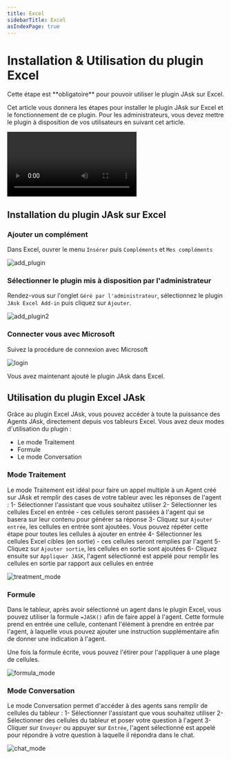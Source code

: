 ```yaml
---
title: Excel
sidebarTitle: Excel
asIndexPage: true
---
```




# Installation & Utilisation du plugin Excel

<Callout type="warning">
Cette étape est **obligatoire** pour pouvoir utiliser le plugin JAsk sur Excel.
</Callout>

Cet article vous donnera les étapes pour installer le plugin JAsk sur Excel et le fonctionnement de ce plugin. Pour les administrateurs, vous devez mettre le plugin à disposition de vos utilisateurs en suivant cet article.

![excel](@public/excel/plugin_excel.mp4)

## Installation du plugin JAsk sur Excel

<Steps>

### Ajouter un complément

Dans Excel, ouvrer le menu `Insérer` puis `Compléments` et `Mes compléments`

![add_plugin](@public/excel/add_plugin.png)

### Sélectionner le plugin mis à disposition par l'administrateur

Rendez-vous sur l'onglet `Géré par l'administrateur`, sélectionnez le plugin `JAsk Excel Add-in` puis cliquez sur `Ajouter`.

![add_plugin2](@public/excel/add_plugin2.png)

### Connecter vous avec Microsoft
Suivez la procédure de connexion avec Microsoft

![login](@public/excel/login.png)

</Steps>

Vous avez maintenant ajouté le plugin JAsk dans Excel.

## Utilisation du plugin Excel JAsk

Grâce au plugin Excel JAsk, vous pouvez accéder à toute la puissance des Agents JAsk, directement depuis vos tableurs Excel.
Vous avez deux modes d'utilisation du plugin : 
- Le mode Traitement
- Formule
- Le mode Conversation

### Mode Traitement

Le mode Traitement est idéal pour faire un appel multiple à un Agent créé sur JAsk et remplir des cases de votre tableur avec les réponses de l'agent : 
1- Sélectionner l'assistant que vous souhaitez utiliser
2- Sélectionner les cellules Excel en entrée - ces cellules seront passées à l'agent qui se basera sur leur contenu pour générer sa réponse
3- Cliquez sur `Ajouter entrée`, les cellules en entrée sont ajoutées. Vous pouvez répéter cette étape pour toutes les cellules à ajouter en entrée
4- Sélectionner les cellules Excel cibles (en sortie) - ces cellules seront remplies par l'agent
5- Cliquez sur `Ajouter sortie`, les cellules en sortie sont ajoutées
6- Cliquez ensuite sur `Appliquer JASK`, l'agent sélectionné est appelé pour remplir les cellules en sortie par rapport aux cellules en entrée

![treatment_mode](@public/excel/treatment_mode.png)

### Formule

Dans le tableur, après avoir sélectionné un agent dans le plugin Excel, vous pouvez utiliser la formule `=JASK()` afin de faire appel à l'agent.
Cette formule prend en entrée une cellule, contenant l'élément à prendre en entrée par l'agent, à laquelle vous pouvez ajouter une instruction supplémentaire afin de donner une indication à l'agent.

Une fois la formule écrite, vous pouvez l'étirer pour l'appliquer à une plage de cellules.

![formula_mode](@public/excel/formula_mode.png)

### Mode Conversation

Le mode Conversation permet d'accéder à des agents sans remplir de cellules du tableur :
1- Sélectionner l'assistant que vous souhaitez utiliser
2- Sélectionner des cellules du tableur et poser votre question à l'agent
3- Cliquer sur `Envoyer` ou appuyer sur `Entrée`, l'agent sélectionné est appelé pour répondre à votre question à laquelle il répondra dans le chat.

![chat_mode](@public/excel/chat_mode.png)

